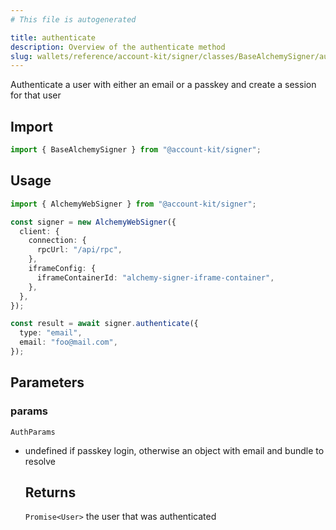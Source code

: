 ```yaml
---
# This file is autogenerated

title: authenticate
description: Overview of the authenticate method
slug: wallets/reference/account-kit/signer/classes/BaseAlchemySigner/authenticate
---
```


Authenticate a user with either an email or a passkey and create a session for that user

## Import

```ts
import { BaseAlchemySigner } from "@account-kit/signer";
```

## Usage

```ts
import { AlchemyWebSigner } from "@account-kit/signer";

const signer = new AlchemyWebSigner({
  client: {
    connection: {
      rpcUrl: "/api/rpc",
    },
    iframeConfig: {
      iframeContainerId: "alchemy-signer-iframe-container",
    },
  },
});

const result = await signer.authenticate({
  type: "email",
  email: "foo@mail.com",
});
```

## Parameters

### params

`AuthParams`

- undefined if passkey login, otherwise an object with email and bundle to resolve

  ## Returns

  `Promise<User>`
  the user that was authenticated
